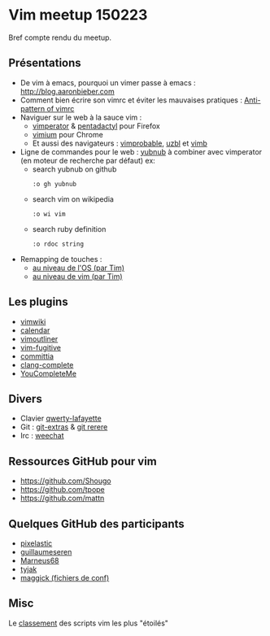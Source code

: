 = Vim meetup 150223 =

Bref compte rendu du meetup.

== Présentations ==

* De vim à emacs, pourquoi un vimer passe à emacs : [[http://blog.aaronbieber.com]]
* Comment bien écrire son vimrc et éviter les mauvaises pratiques : [[http://rbtnn.hateblo.jp/entry/2014/12/28/010913|Anti-pattern of vimrc]]
* Naviguer sur le web à la sauce vim : 
** [[http://www.vimperator.org|vimperator]] & [[http://5digits.org/home|pentadactyl]] pour Firefox
** [[http://vimium.github.io|vimium]] pour Chrome
** Et aussi des navigateurs : [[http://sourceforge.net/p/vimprobable/wiki/Home/|vimprobable]], [[http://www.uzbl.org|uzbl]] et [[http://fanglingsu.github.io/vimb/|vimb]]
* Ligne de commandes pour le web : [[yubnub.org|yubnub]] à combiner avec vimperator (en moteur de recherche par défaut) ex: 
** search yubnub on github <pre>:o gh yubnub</pre>
** search vim on wikipedia <pre>:o wi vim</pre>
** search ruby definition <pre>:o rdoc string</pre>
* Remapping de touches :
** [[https://github.com/pixelastic/oroshi/blob/master/config/xmodmap/xmodmaprc|au niveau de l'OS (par Tim)]]
** [[https://github.com/pixelastic/oroshi/blob/master/config/vim/includes/keybindings.vim|au niveau de vim (par Tim)]]

== Les plugins ==

* [[https://github.com/vimwiki/vimwiki|vimwiki]]
* [[https://github.com/mattn/calendar-vim|calendar]] 
* [[https://github.com/vimoutliner/vimoutliner|vimoutliner]]
* [[https://github.com/tpope/vim-fugitive|vim-fugitive]]
* [[https://github.com/rhysd/committia.vim|committia]]
* [[https://github.com/Rip-Rip/clang_complete|clang-complete]]
* [[https://github.com/Rip-Rip/clang_complete|YouCompleteMe]]

== Divers ==

* Clavier [[http://fabi1cazenave.github.io/qwerty-lafayette|qwerty-lafayette]]
* Git : [[https://github.com/tj/git-extras|git-extras]] & [[http://git-scm.com/blog/2010/03/08/rerere.html|git rerere]]
* Irc : [[https://weechat.org|weechat]]

== Ressources GitHub pour vim ==

* https://github.com/Shougo
* https://github.com/tpope
* https://github.com/mattn

== Quelques GitHub des participants ==

* [[https://github.com/pixelastic|pixelastic]]
* [[https://github.com/pixelastic|guillaumeseren]] 
* [[https://github.com/Marneus68|Marneus68]]
* [[https://github.com/tyjak|tyjak]]
* [[https://github.com/maggick/dotfiles|maggick (fichiers de conf)]]

== Misc ==

Le [[https://github.com/search?utf8=✓&q=language%3AVimL&type=Repositories&ref=advsearch&l=VimL|classement]] des scripts vim les plus "étoilés"
